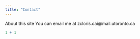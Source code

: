```yaml
---
title: "Contact"
---
```


About this site
You can email me at zcloris.cai@mail.utoronto.ca
```r
1 + 1
```
